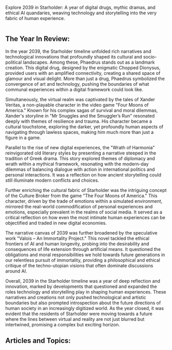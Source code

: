 Explore 2039 in Starholder: A year of digital drugs, mythic dramas, and ethical AI quandaries, weaving technology and storytelling into the very fabric of human experience.

<img src="https://www.blockstar.com/wp-content/uploads/2024/06/1-chopped.png" alt="" />

## The Year In Review:
In the year 2039, the Starholder timeline unfolded rich narratives and technological innovations that profoundly shaped its cultural and socio-political landscapes. Among these, Phaedrus stands out as a landmark creation. This digital drug, designed by the enigmatic Chopped Dionysus, provided users with an amplified connectivity, creating a shared space of glamour and visual delight. More than just a drug, Phaedrus symbolized the convergence of art and technology, pushing the boundaries of what communal experiences within a digital framework could look like.

Simultaneously, the virtual realm was captivated by the tales of Xander Veritas, a non-playable character in the video game "Four Moons of America." Known for his complex sagas of survival and moral dilemmas, Xander's storyline in "Mr Snuggles and the Smuggler’s Run" resonated deeply with themes of resilience and trauma. His character became a cultural touchstone, exploring the darker, yet profoundly human aspects of navigating through lawless spaces, making him much more than just a figure in a game.

Parallel to the rise of new digital experiences, the "Wrath of Harmonia" reinvigorated old literary styles by presenting a narrative steeped in the tradition of Greek drama. This story explored themes of diplomacy and wrath within a mythical framework, resonating with the modern-day dilemmas of balancing dialogue with action in international politics and personal interactions. It was a reflection on how ancient storytelling could still illuminate modern conflicts and choices.

Further enriching the cultural fabric of Starholder was the intriguing concept of the Culture Broker from the game "The Four Moons of America." This character, driven by the trade of emotions within a simulated environment, mirrored the real-world commodification of personal experiences and emotions, especially prevalent in the realms of social media. It served as a critical reflection on how even the most intimate human experiences can be objectified and traded in new digital economies.

The narrative canvas of 2039 was further broadened by the speculative work "Valois – An Immortality Project." This novel tackled the ethical frontiers of AI and human longevity, probing into the desirability and consequences of life extension through artificial means. It questioned the obligations and moral responsibilities we hold towards future generations in our relentless pursuit of immortality, providing a philosophical and ethical critique of the techno-utopian visions that often dominate discussions around AI.

Overall, 2039 in the Starholder timeline was a year of deep reflection and innovation, marked by developments that questioned and expanded the roles technology and storytelling play in shaping human experiences. These narratives and creations not only pushed technological and artistic boundaries but also prompted introspection about the future directions of human society in an increasingly digitized world. As the year closed, it was evident that the residents of Starholder were moving towards a future where the lines between virtual and reality are not just blurred but intertwined, promising a complex but exciting horizon.‍‍

## Articles and Topics:

